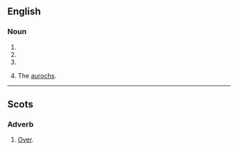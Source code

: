 ==English==
===Noun===
{{en-noun}}

# {{obsolete form of|hour}}
# {{obsolete form of|oar}}
# {{obsolete form of|ore}}
# {{obsolete}} The [[aurochs]].

----

==Scots==

===Adverb===
{{sco-adv}}

#[[over|Over]].